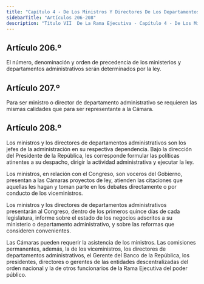 ```yaml
---
title: "Capítulo 4 - De Los Ministros Y Directores De Los Departamentos Administrativos"
sidebarTitle: "Artículos 206-208"
description: "Título VII  De La Rama Ejecutiva - Capítulo 4 - De Los Ministros Y Directores De Los Departamentos Administrativos"
---
```


## Artículo 206.º

El número, denominación y orden de precedencia de los ministerios y departamentos administrativos serán determinados por la ley.

## Artículo 207.º

Para ser ministro o director de departamento administrativo se requieren las mismas calidades que para ser representante a la Cámara.

## Artículo 208.º

Los ministros y los directores de departamentos administrativos son los jefes de la administración en su respectiva dependencia. Bajo la dirección del Presidente de la República, les corresponde formular las políticas atinentes a su despacho, dirigir la actividad administrativa y ejecutar la ley.

Los ministros, en relación con el Congreso, son voceros del Gobierno, presentan a las Cámaras proyectos de ley, atienden las citaciones que aquellas les hagan y toman parte en los debates directamente o por conducto de los viceministros.

Los ministros y los directores de departamentos administrativos presentarán al Congreso, dentro de los primeros quince días de cada legislatura, informe sobre el estado de los negocios adscritos a su ministerio o departamento administrativo, y sobre las reformas que consideren convenientes.

Las Cámaras pueden requerir la asistencia de los ministros. Las comisiones permanentes, además, la de los viceministros, los directores de departamentos administrativos, el Gerente del Banco de la República, los presidentes, directores o gerentes de las entidades descentralizadas del orden nacional y la de otros funcionarios de la Rama Ejecutiva del poder público.
